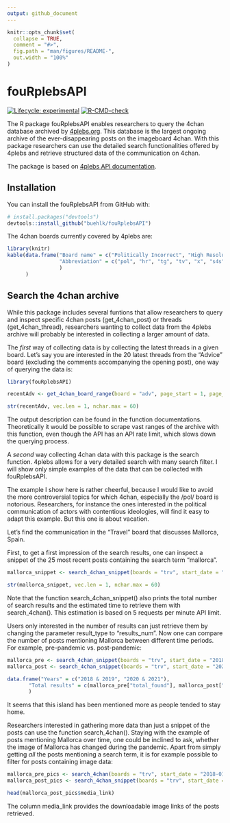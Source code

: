 ```yaml
---
output: github_document
---
```


<!-- README.md is generated from README.Rmd. Please edit that file -->

```r
knitr::opts_chunk$set(
  collapse = TRUE,
  comment = "#>",
  fig.path = "man/figures/README-",
  out.width = "100%"
)
```

# fouRplebsAPI

<!-- badges: start -->
[![Lifecycle: experimental](https://img.shields.io/badge/lifecycle-stable.svg)](https://lifecycle.r-lib.org/articles/stages.html#stable) 
[![R-CMD-check](https://github.com/buehlk/fouRplebsAPI/actions/workflows/R-CMD-check.yaml/badge.svg)](https://github.com/buehlk/fouRplebsAPI/actions/workflows/R-CMD-check.yaml)
<!-- badges: end -->

The R package fouRplebsAPI enables researchers to query the 4chan database archived by [4plebs.org](https://www.4plebs.org/). 
This database is the largest ongoing archive of the ever-disappearing posts on the imageboard 4chan. With this package researchers can use the detailed search functionalities offered by 4plebs and retrieve structured data of the communication on 4chan.

The package is based on [4plebs API documentation](https://4plebs.tech/foolfuuka/). 

## Installation

You can install the fouRplebsAPI from GitHub with:

``` r
# install.packages("devtools")
devtools::install_github("buehlk/fouRplebsAPI")
```

The 4chan boards currently covered by 4plebs are:

```r
library(knitr)
kable(data.frame("Board name" = c("Politically Incorrect", "High Resolution", "Traditional Games", "Television & Film", "Paranormal", "Sh*t 4chan Says", "Auto", "Advice", "Travel", "Flash", "Sports", "My Little Politics", "Mecha & Auto"),
                 "Abbreviation" = c("pol", "hr", "tg", "tv", "x", "s4s", "o", "adv", "trv", "f", "sp", "mlpol", "mo")
                 )
      )

```


## Search the 4chan archive

While this package includes several funtions that allow researchers to query and inspect specific 4chan posts (get_4chan_post) or threads (get_4chan_thread), researchers wanting to collect data from the 4plebs archive will probably be interested in collecting a larger amount of data.

The *first* way of collecting data is by collecting the latest threads in a given board. Let's say you are interested in the 20 latest threads from the "Advice" board (excluding the comments accompanying the opening post), one way of querying the data is:

```r
library(fouRplebsAPI)

recentAdv <- get_4chan_board_range(board = "adv", page_start = 1, page_stop = 2, latest_comments = FALSE)

str(recentAdv, vec.len = 1, nchar.max = 60)
```

The output description can be found in the function documentations. Theoretically it would be possible to scrape vast ranges of the archive with this function, even though the API has an API rate limit, which slows down the querying process. 

A *second* way collecting 4chan data with this package is the search function. 4plebs allows for a very detailed search with many search filter. I will show only simple examples of the data that can be collected with fouRplebsAPI.

The example I show here is rather cheerful, because I would like to avoid the more controversial topics for which 4chan, especially the /pol/ board is notorious. Researchers, for instance the ones interested in the political communication of actors with contentious ideologies, will find it easy to adapt this example. 
But this one is about vacation.

Let's find the communication in the "Travel" board that discusses Mallorca, Spain.

First, to get a first impression of the search results, one can inspect a snippet of the 25 most recent posts containing the search term "mallorca".

```r
mallorca_snippet <- search_4chan_snippet(boards = "trv", start_date = "2021-01-01", end_date = "2022-12-31", text = "mallorca")

str(mallorca_snippet, vec.len = 1, nchar.max = 60)
```
Note that the function search_4chan_snippet() also prints the total number of search results and the estimated time to retrieve them with search_4chan(). This estimation is based on 5 requests per minute API limit.

Users only interested in the number of results can just retrieve them by changing the parameter result_type to "results_num". Now one can compare the number of posts mentioning Mallorca between different time periods. For example, pre-pandemic vs. post-pandemic:

```r
mallorca_pre <- search_4chan_snippet(boards = "trv", start_date = "2018-01-01", end_date = "2019-12-31", text = "mallorca", result_type = "results_num")
mallorca_post <- search_4chan_snippet(boards = "trv", start_date = "2020-01-01", end_date = "2021-12-31", text = "mallorca", result_type = "results_num")

data.frame("Years" = c("2018 & 2019", "2020 & 2021"),
       "Total results" = c(mallorca_pre["total_found"], mallorca_post["total_found"])
       )
```
It seems that this island has been mentioned more as people tended to stay home.

Researchers interested in gathering more data than just a snippet of the posts can use the function search_4chan(). Staying with the example of posts mentioning Mallorca over time, one could be inclined to ask, whether the image of Mallorca has changed during the pandemic. Apart from simply getting *all* the posts mentioning a search term, it is for example possible to filter for posts containing image data:

```r
mallorca_pre_pics <- search_4chan(boards = "trv", start_date = "2018-01-01", end_date = "2019-12-31", text = "mallorca", show_only = "image")
mallorca_post_pics <- search_4chan_snippet(boards = "trv", start_date = "2018-01-01", end_date = "2019-12-31", text = "mallorca", show_only = "image")

head(mallorca_post_pics$media_link)
```
The column media_link provides the downloadable image links of the posts retrieved.


